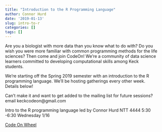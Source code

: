 ```yaml
---
title: "Introduction to the R Programming Language"
author: Connor Hurd
date: '2019-01-13'
slug: intro-to-r
categories: []
tags: []
---
```


Are you a biologist with more data than you know what to do with? Do you wish you were more familiar with common programming methods for the life sciences? Then come and join CodeOn! We're a community of data science learners committed to developing computational skills among Keck students. 

We're starting off the Spring 2019 semester with an introduction to the R programming language. We'll be hosting gatherings every other week. Details below!

Can't make it and want to get added to the mailing list for future sessions? email keckcodeon@gmail.com

Intro to the R programming language
led by Connor Hurd
NTT 4444
5:30 -6:30
Wednesday 1/16 

[Code On Wheel](images/code_on_wheel.png)